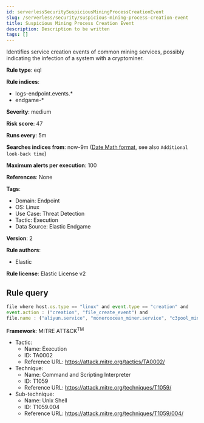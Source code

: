```yaml
---
id: serverlessSecuritySuspiciousMiningProcessCreationEvent
slug: /serverless/security/suspicious-mining-process-creation-event
title: Suspicious Mining Process Creation Event
description: Description to be written
tags: []
---
```


<div id="suspicious-mining-process-creation-event"></div>

Identifies service creation events of common mining services, possibly indicating the infection of a system with a cryptominer.

**Rule type**: eql

**Rule indices**: 

* logs-endpoint.events.*
* endgame-*

**Severity**: medium

**Risk score**: 47

**Runs every**: 5m

**Searches indices from**: now-9m ([Date Math format](((ref))/common-options.html#date-math), see also <DocLink id="serverlessSecurityRulesUiCreate" section="set-the-rules-schedule">`Additional look-back time`</DocLink>)

**Maximum alerts per execution**: 100

**References**: None

**Tags**: 

* Domain: Endpoint
* OS: Linux
* Use Case: Threat Detection
* Tactic: Execution
* Data Source: Elastic Endgame

**Version**: 2

**Rule authors**: 

* Elastic

**Rule license**: Elastic License v2

## Rule query

```js
file where host.os.type == "linux" and event.type == "creation" and
event.action : ("creation", "file_create_event") and 
file.name : ("aliyun.service", "moneroocean_miner.service", "c3pool_miner.service", "pnsd.service", "apache4.service", "pastebin.service", "xvf.service")

```

**Framework**: MITRE ATT&CK<sup>TM</sup>

* Tactic:
    * Name: Execution
    * ID: TA0002
    * Reference URL: https://attack.mitre.org/tactics/TA0002/
* Technique:
    * Name: Command and Scripting Interpreter
    * ID: T1059
    * Reference URL: https://attack.mitre.org/techniques/T1059/
* Sub-technique:
    * Name: Unix Shell
    * ID: T1059.004
    * Reference URL: https://attack.mitre.org/techniques/T1059/004/

